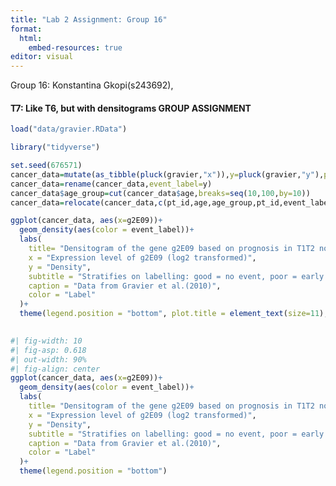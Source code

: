 ```yaml
---
title: "Lab 2 Assignment: Group 16"
format:
  html:
    embed-resources: true
editor: visual
---
```


Group 16: Konstantina Gkopi(s243692),

#### **T7: Like T6, but with densitograms** GROUP ASSIGNMENT

```r
load("data/gravier.RData")
```

```r
library("tidyverse")
```

```r
set.seed(676571)
cancer_data=mutate(as_tibble(pluck(gravier,"x")),y=pluck(gravier,"y"),pt_id=1:length(pluck(gravier, "y")),age=round(rnorm(length(pluck(gravier,"y")),mean=55,sd=10),1))
cancer_data=rename(cancer_data,event_label=y)
cancer_data$age_group=cut(cancer_data$age,breaks=seq(10,100,by=10))
cancer_data=relocate(cancer_data,c(pt_id,age,age_group,pt_id,event_label))
```

```r
ggplot(cancer_data, aes(x=g2E09))+
  geom_density(aes(color = event_label))+
  labs(
    title= "Densitogram of the gene g2E09 based on prognosis in T1T2 node-negative breast cancer patients",
    x = "Expression level of g2E09 (log2 transformed)",
    y = "Density",
    subtitle = "Stratifies on labelling: good = no event, poor = early metastasis",
    caption = "Data from Gravier et al.(2010)",
    color = "Label"
  )+
  theme(legend.position = "bottom", plot.title = element_text(size=11), plot.subtitle = element_text(size=9))
  
```

```r
#| fig-width: 10
#| fig-asp: 0.618
#| out-width: 90%
#| fig-align: center
ggplot(cancer_data, aes(x=g2E09))+
  geom_density(aes(color = event_label))+
  labs(
    title= "Densitogram of the gene g2E09 based on prognosis in T1T2 node-negative breast cancer patients",
    x = "Expression level of g2E09 (log2 transformed)",
    y = "Density",
    subtitle = "Stratifies on labelling: good = no event, poor = early metastasis",
    caption = "Data from Gravier et al.(2010)",
    color = "Label"
  )+
  theme(legend.position = "bottom")
```
